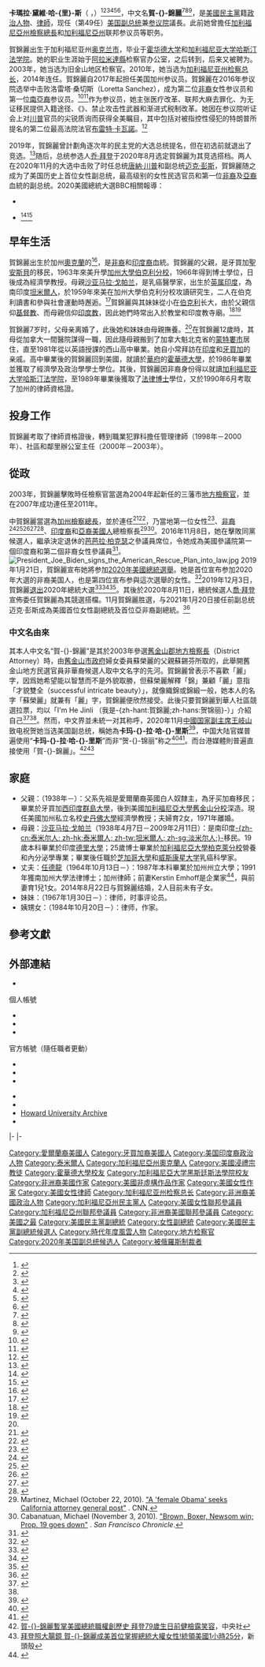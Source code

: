 {{Expand language|1=en|time=2021-01-20T23:12:49+00:00}}
{{noteTA
|G1=USGov
|G2=USState
|G3=US_CA_Cities
|G4=TO
|1=zh-cn:斯坦福; zh-tw:史丹佛;zh-hk:史丹福
|2=zh-cn:杰里;zh-tw:傑瑞;zh-hk:謝利;zh-hant:傑里;zh-hans:杰里;
}}
{{Infobox officeholder
|name	          = 卡玛拉·哈里斯
|native_name      = Kamala Harris
|native_name_lang = en
|image            = Kamala Harris Vice Presidential Portrait.jpg
|image_size       =
|caption          = 2021年美国白宫官方肖像照
|order            = 第49任
|office           = 美国副总统
| president       = [[乔·拜登|乔·拜登]]
| term_start      = 2021年1月20日
| term_end        = 
| succeeding      = 
| predecessor    = [[迈克·彭斯|迈克·彭斯]]
| successor      =
| alt                 
|jr/sr2          = 聯邦參議員
|state2          = 加利福尼亚州
|alongside2      = 
|term_start2     = 2017年1月3日
|term_end2       = 2021年1月19日
|predecessor2    = [[芭芭拉·柏克瑟|芭芭拉·柏克瑟]]
|successor2      = [[亚历克斯·帕迪利亚|亚历克斯·帕迪利亚]]
|office3        = 第32任[[加利福尼亞州檢察總長|加利福尼亞州檢察總長]]
|governor3      = [[杰里·布朗|杰里·布朗]]
|term_start3    = 2011年1月3日
|term_end3      = 2017年1月3日
|predecessor3   = 杰里·布朗
|successor3     = [[哈維·貝西拉|哈維·貝西拉]]
|office4        = [[三藩市|三藩市]]地區檢察官
|term_start4    = 2004年1月3日
|term_end4      = 2011年1月3日
|predecessor4   = {{le|特倫斯·哈利南|Terence Hallinan}}
|successor4     = {{le|喬治·加斯孔|George Gascón}}
|birth_name     = {{lang|en|Kamala Devi Harris}}<br>卡瑪拉·黛維·哈-{里}-斯
|birth_date     = {{Birth date and age|1964|10|20}}
|birth_place    = [[加利福尼亞州|加利福尼亞州]][[奥克兰_(加利福尼亞州)|奥克蘭]]{{link-en|凱薩基金會醫院 (奧克蘭)|Kaiser Oakland Medical Center|凱薩基金會醫院}}
|death_date     = 
|death_place    = 
|spouse         = {{marriage|[[任德龍|任德龍]]|2014-08-22}}
|children       = 无亲生子女，有1繼子及1繼女
|religion       = [[浸禮宗|浸禮宗]]
|alma_mater     = [[霍華德大学|霍華德大学]]<br>[[加州大學哈斯汀法學院|加州大學哈斯汀法學院]]
|party          = {{DP}}
|signature      = Kamala Harris Signature.svg
|nationality = 美国
}}
'''卡瑪拉·黛維·哈-{里}-斯'''（{{lang-en|Kamala Devi Harris}} ，{{bd|1964年|10月20日|}}）<ref>{{cite news |author=Sam Whiting |url=http://www.sfgate.com/entertainment/article/Kamala-Harris-grew-up-idolizing-lawyers-3232851.php |title=Kamala Harris grew up idolizing lawyers |work=SFGate |date=2009-05-14 |accessdate=2014-01-11 |archive-url=https://web.archive.org/web/20160831094547/http://www.sfgate.com/entertainment/article/Kamala-Harris-grew-up-idolizing-lawyers-3232851.php |archive-date=2016-08-31 |dead-url=no }}</ref><ref>{{cite web |last1=Green |first1=Emily |title=For SF candidates, Chinese name can spell edge at poll |url=https://www.sfchronicle.com/politics/article/For-SF-candidates-Chinese-name-can-spell-edge-at-9191703.php |website=San Francisco Chronicle |accessdate=2019-02-11 |archive-url=https://web.archive.org/web/20190517161518/https://www.sfchronicle.com/politics/article/For-SF-candidates-Chinese-name-can-spell-edge-at-9191703.php |archive-date=2019-05-17 |dead-url=no }}</ref><ref>{{cite news | url  = http://world.people.com.cn/n1/2020/0820/c1002-31830324.html | title  = 美国民主党副总统候选人卡瑪拉·哈里斯(賀錦麗) | work  = 人民网 | date  = 2020-08-20 | accessdate  = 2021-01-27 | archive-date  = 2021-04-28 | archive-url  = https://web.archive.org/web/20210428145525/http://world.people.com.cn/n1/2020/0820/c1002-31830324.html | dead-url  = no }}</ref><ref>{{cite news | url  = https://news.ebc.net.tw/news/world/222393 | title  = 2020美國大選：卡瑪拉·哈里斯(賀錦麗)，「美國急需要一位領袖」 | work  = 東森新聞 | date  = 2020-08-13 | accessdate  = 2021-01-27 | archive-date  = 2021-05-12 | archive-url  = https://web.archive.org/web/20210512024038/https://news.ebc.net.tw/news/world/222393 | dead-url  = no }}</ref><ref>{{cite news | url  = https://www.bbc.com/zhongwen/trad/world-55076512.amp | title  = 美國大選：習近平祝拜登當選的賀電來了 | work  = BBC中文網 | date  = 2020-11-25 | accessdate  = 2021-01-27 | archive-date  = 2021-05-12 | archive-url  = https://web.archive.org/web/20210512024043/https://www.bbc.com/zhongwen/trad/world-55076512.amp | dead-url  = no }}</ref><ref>{{cite web |url = https://china.usembassy-china.org.cn/zh/readout-of-vice-president-harriss-call-with-world-health-organization-director-general-dr-tedros-adhanom-ghebreyesus-cn/ |title = 副总统卡瑪拉·哈里斯(賀錦麗)与世界卫生组织总干事谭德塞通话纪要 |work = 美国驻华大使馆和领事馆 |date = 2021-01-21 |access-date = 2021-01-27 |archive-date = 2021-05-12 |archive-url = https://web.archive.org/web/20210512024038/https://china.usembassy-china.org.cn/zh/readout-of-vice-president-harriss-call-with-world-health-organization-director-general-dr-tedros-adhanom-ghebreyesus-cn/ |dead-url = no }}</ref>，中文名'''賀-{}-錦麗'''<ref>{{cite web|url=https://tw.appledaily.com/politics/20200813/DNXM7IW6IS2JB6BTFHVRBKQAUM/|title=【獨家起底】美民主黨拜登副手「卡瑪拉·哈里斯(賀錦麗)」　中文名來自華人取名巧思鶴緊力|date=2020-08-13|website=蘋果日報|accessdate=2020-10-26|archive-date=2020-10-29|archive-url=https://web.archive.org/web/20201029140417/https://tw.appledaily.com/politics/20200813/DNXM7IW6IS2JB6BTFHVRBKQAUM/|dead-url=no}}</ref><ref name="#1">{{cite web|title=拜登副手「賀錦麗」中文名誰取的？ 已故僑領蘇錫芬！|url=https://udn.com/news/story/6813/4774965|accessdate=|author=李秀蘭|date=2020-08-12|format=|publisher=|language=zh-tw|website=聯合新聞網|archive-date=2021-05-12|archive-url=https://web.archive.org/web/20210512025730/https://udn.com/news/story/6813/4774965|dead-url=no}}</ref><ref>{{cite web |title=彭克玉總領事出席美西《明報》創刊儀式(2004-4-28) |url=http://www.chinaconsulatesf.org/chn/xw/t94268.htm |website=Chinese Consulate General in San Francisco |accessdate=2019-02-11 |archive-url=https://web.archive.org/web/20190212011344/http://www.chinaconsulatesf.org/chn/xw/t94268.htm |archive-date=2019-02-12 |dead-url=no }}</ref>，是[[美國|美國]][[民主黨_(美國)|民主黨]]籍[[政治人物|政治人物]]、[[律師|律師]]，现任（第49任）[[美国副总统|美国副总统]]兼[[美国参议院|参议院]]議長。此前她曾擔任[[加利福尼亞州檢察總長|加利福尼亞州檢察總長]]和[[加利福尼亞州|加利福尼亞州]]联邦参议员等职务。

賀錦麗出生于加利福尼亚州[[奥克兰_(加利福尼亚州)|奥克兰市]]，毕业于[[霍华德大学|霍华德大学]]和[[加利福尼亚大学哈斯汀法学院|加利福尼亚大学哈斯汀法学院]]。她的职业生涯始于[[阿拉米達縣|阿拉米達縣]]检察官办公室，之后转到{{le|三藩市地方檢察官辦公室|San Francisco District Attorney's Office}}，后来又被聘为{{le|三藩市市檢察長|City Attorney of San Francisco}}。2003年，她当选为旧金山地区检察官。2010年，她当选为[[加利福尼亚州检察总长|加利福尼亚州检察总长]]，2014年连任。賀錦麗自2017年起担任美国加州参议员。賀錦麗在2016年参议院选举中击败洛雷塔·桑切斯（Loretta Sanchez），成为第二位[[非裔美国人|非裔]]女性参议员和第一位[[亞裔美國人|南亞裔]]参议员。<ref>{{Cite web|title=Kamala D. Harris: US Senator from California|url=https://www.harris.senate.gov/about|publisher=United States Senate|quote=In 2017, Kamala D. Harris was sworn in as a United States senator for California, the second African-American woman and first South Asian-American senator in history.|access-date=2020-07-29|archive-date=2020-10-14|archive-url=https://web.archive.org/web/20201014130548/https://www.harris.senate.gov/about|dead-url=yes}}</ref><ref>{{Cite web|title=Kamala Harris: Everything you need to know about the 2020 presidential candidate|url=https://abcnews.go.com/Politics/kamala-harris-latest-democrat-run-president/story?id=60521324|date=2019-12-03|publisher=ABC News|quote=Harris is the daughter of an Indian mother and Jamaican father, and is the second African-American woman and first South Asian-American senator in history.|last1=Weinberg|first1=Tessa|last2=Palaniappan|first2=Sruthi|access-date=2020-08-10|archive-date=2020-10-14|archive-url=https://web.archive.org/web/20201014113320/https://abcnews.go.com/Politics/kamala-harris-latest-democrat-run-president/story?id=60521324|dead-url=no}}</ref>作为参议员，她主张医疗改革、联邦大麻去罪化、为无证移民提供入籍途径、《{{Link-en|梦想法案|DREAM Act}}》、禁止攻击性武器和渐进式税制改革。她因在参议院听证会上对[[唐納·川普|川普]]官员的尖锐质询而获得全美瞩目，其中包括对被指控性侵犯的特朗普所提名的第二位最高法院法官[[布雷特·卡瓦諾|布雷特·卡瓦諾]]。<ref>{{Cite news|last=Viser|first=Matt|date=2019-01-21|title=Kamala Harris enters 2020 Presidential Race|work=[[The_Washington_Post|The Washington Post]]|url=https://www.washingtonpost.com/politics/kamala-harris-enters-2020-presidential-race/2019/01/21/d68d15b2-0a20-11e9-a3f0-71c95106d96a_story.html|access-date=2019-01-22|archive-date=2020-10-16|archive-url=https://web.archive.org/web/20201016202556/https://www.washingtonpost.com/politics/kamala-harris-enters-2020-presidential-race/2019/01/21/d68d15b2-0a20-11e9-a3f0-71c95106d96a_story.html|dead-url=no}}</ref>

2019年，賀錦麗曾計劃角逐次年的民主党的大选总统提名，但在初选前就退出了竞选。<ref>{{Cite news|last1=Herndon|first1=Astead|last2=Goldmacher|first2=Shane|date=2019-12-03|title=Kamala Harris Is Dropping Out of 2020 Race|work=The New York Times|url=https://www.nytimes.com/2019/12/03/us/politics/kamala-harris-campaign-drops-out.html|access-date=2019-12-03|archive-date=2020-10-10|archive-url=https://web.archive.org/web/20201010162149/https://www.nytimes.com/2019/12/03/us/politics/kamala-harris-campaign-drops-out.html|dead-url=no}}</ref>随后，总统参选人[[乔·拜登|乔·拜登]]于2020年8月选定賀錦麗为其竞选搭档。两人在2020年11月的大选中击败了时任总统[[唐納·川普|唐納·川普]]和副总统[[迈克·彭斯|迈克·彭斯]]，賀錦麗随之成为了美国历史上首位女性副总统，最高级别的女性民选官员和第一位[[非洲裔美國人|非裔]]及[[亞洲裔美國人|亞裔]]血統的副总统。<ref>2020美國總統大選BBC相關報導：
*{{cite news |author=Soutik Biswas |url=https://www.bbc.com/news/election-us-2020-53745141 |title=Biden's VP pick: Why Kamala Harris embraces her biracial roots |work=BBC |date=2020-08-11 |accessdate= |archive-url=https://web.archive.org/web/20200814055351/https://www.bbc.com/news/election-us-2020-53745141 |archive-date=2020-08-14 |dead-url=no |language=en }}
*{{cite news |author=蘇蒂克·比斯瓦斯 |url=https://www.bbc.com/zhongwen/trad/world-53752294 |title=2020美國大選：賀錦麗——擁有印度混血背景的拜登副總統選舉搭檔 |work=BBC |date=2020-08-12 |accessdate= |archive-url= |archive-date= |dead-url= |language=Zh-hant }}</ref><ref name=":2">{{Cite web|last1=Horowitz|first1=Juliana Menasce|last2=Budiman|first2=Abby|date=2020-08-18|title=Key findings about multiracial identity in the U.S. as Harris becomes vice presidential nominee|url=https://www.pewresearch.org/fact-tank/2020/08/18/key-findings-about-multiracial-identity-in-the-u-s-as-harris-becomes-vice-presidential-nominee/|access-date=2020-11-08|website=Pew Research Center|language=en-US|archive-date=2020-11-07|archive-url=https://web.archive.org/web/20201107221446/https://www.pewresearch.org/fact-tank/2020/08/18/key-findings-about-multiracial-identity-in-the-u-s-as-harris-becomes-vice-presidential-nominee/|dead-url=no}}</ref><ref>{{Cite web|date=2020-11-07|title=Kamala Harris Makes History As First Female, Black, Asian American Vice President|url=https://www.forbes.com/sites/jemimamcevoy/2020/11/07/kamala-harris-makes-history-as-first-female-black-asian-american-vice-president/|access-date=2020-11-13|website=Forbes|archive-date=2020-11-13|archive-url=https://web.archive.org/web/20201113063528/https://www.forbes.com/sites/jemimamcevoy/2020/11/07/kamala-harris-makes-history-as-first-female-black-asian-american-vice-president/|dead-url=no}}</ref>

==早年生活==
賀錦麗出生於加州[[奥克兰_(加利福尼亞州)|奧克蘭]]的{{link-en|凱薩基金會醫院 (奧克蘭)|Kasier Oakland Medical Center|凱薩基金會醫院}}<ref>{{Cite news|url=https://www.mercurynews.com/2020/08/18/heres-kamala-harris-birth-certificate-end-of-debate|title=Here’s Kamala Harris’ birth certificate. Scholars say there’s no VP eligibility debate|date=2020年8月18日|newspaper=The Mercury News|accessdate=2020年12月23日|archive-date=2021年5月12日|archive-url=https://web.archive.org/web/20210512024058/https://www.mercurynews.com/2020/08/18/heres-kamala-harris-birth-certificate-end-of-debate/|dead-url=no}}</ref>，是[[非裔美国人|非裔]]和[[印度裔美國人|印度裔]]血統。賀錦麗的父親{{Tsl|en|Donald J. Harris|唐納德·哈里斯}}，是牙買加[[聖安斯貝|聖安斯貝]]的移民，1963年來美升學[[加州大學伯克利分校|加州大學伯克利分校]]，1966年得到博士學位，日後成為經濟學教授。母親[[沙亚马拉·戈帕兰|沙亚马拉·戈帕兰]]，是乳癌醫學家，出生於[[英属印度|英属印度]]，為南印度[[坦米爾人|坦米爾人]]，於1959年來美在加州大學伯克利分校攻讀研究生，二人在伯克利讀書和參與社會運動時邂逅。<ref>{{cite news |author1=Ben Christopher |title=What California Knows About Kamala Harris |url=https://www.northcoastjournal.com/NewsBlog/archives/2020/08/11/what-california-knows-about-kamala-harris |accessdate=2020-08-13 |work=The North Coast Journal |date=2020-08-11 |archive-date=2020-08-12 |archive-url=https://web.archive.org/web/20200812120431/https://www.northcoastjournal.com/NewsBlog/archives/2020/08/11/what-california-knows-about-kamala-harris |dead-url=no }}</ref>賀錦麗與其妹妹{{Tsl|en|Maya Harris|马娅·哈里斯}}從小在[[伯克利_(加利福尼亞州)|伯克利]]长大，由於父親信仰[[基督教|基督教]]、而母親信仰[[印度教|印度教]]，因此她們時常出入於教堂和印度教寺廟。<ref>{{cite web |last1=Bowles |first1=Nellie |title=Kamala Harris and Classmates Were Bused Across Berkeley. The Experience Changed Them. (Published 2019) |url=https://www.nytimes.com/2019/06/30/us/politics/kamala-harris-berkeley-busing.html |website=The New York Times |date=2019-06-30 |accessdate=2020-11-07 |archive-date=2020-11-07 |archive-url=https://web.archive.org/web/20201107170026/https://www.nytimes.com/2019/06/30/us/politics/kamala-harris-berkeley-busing.html |dead-url=no }}</ref><ref name=":0">{{cite web |title=How Kamala Harris’ immigrant parents shaped her life — and her political outlook |url=https://www.mercurynews.com/2019/02/10/kamala-harris-president-parents-shyamala-gopalan-donald-harris-berkeley/ |website=The Mercury News |date=2019-02-10 |accessdate=2020-11-07 |archive-date=2020-11-07 |archive-url=https://web.archive.org/web/20201107195535/https://www.mercurynews.com/2019/02/10/kamala-harris-president-parents-shyamala-gopalan-donald-harris-berkeley/ |dead-url=no }}</ref> 

賀錦麗7岁时，父母亲离婚了，此後她和妹妹由母親撫養。<ref name=":0" />在賀錦麗12歲時，其母從加拿大一間醫院謀得一職，因此隨母親搬到了加拿大魁北克省的[[蒙特利尔|蒙特婁市]]居住，直至1981年從以英語授課的西山高中畢業。她自小常拜訪在[[印度|印度]]和[[牙買加|牙買加]]的亲戚。高中畢業後的賀錦麗回到美國，就讀於[[華府|華府]]的[[霍華德大學|霍華德大學]]，於1986年畢業並獲取了經濟學及政治學學士學位。其後，賀錦麗因非裔身份得以就讀[[加州大學哈斯汀法學院|加利福尼亚大学哈斯汀法学院]]，至1989年畢業後獲取了[[法律博士|法律博士]]學位，又於1990年6月考取了加州的律師資格證。

==投身工作==
賀錦麗考取了律師資格證後，轉到{{le|三藩市地方檢察官辦公室|San Francisco District Attorney's Office}}職業犯罪科擔任管理律師（1998年－2000年）、{{le|三藩市市檢察長|City Attorney of San Francisco}}社區和鄰里辦公室主任（2000年－2003年）。

==從政==
2003年，賀錦麗擊敗時任檢察官{{le|特倫斯·哈利南|Terence Hallinan}}當選為2004年起新任的三藩市[[地方檢察官|地方檢察官]]，並在2007年成功連任至2011年。

{{le|2010年加州檢察總長選舉|California Attorney General election, 2010}}中賀錦麗當選為[[加州檢察總長|加州檢察總長]]，並於{{le|2014年加州總檢察長選舉|California Attorney General election, 2014|2014年}}連任<ref>{{cite news|title=Cooley concedes AG race to Harris|publisher=''Contra Costa Times''|date=2010-11-24|url=http://www.contracostatimes.com/california/ci_16702241|accessdate=2010-11-24|deadurl=yes|archiveurl=https://web.archive.org/web/20120316082529/http://www.contracostatimes.com/california/ci_16702241|archivedate=2012-03-16}}</ref><ref name='LAT-Cooley-Concedes'>{{cite news |title=Kamala Harris wins attorney general's race as Steve Cooley concedes |first=Jack |last=Leonard |url=http://latimesblogs.latimes.com/lanow/2010/11/steve-cooley-kamala-harris-attorney-general.html |agency= |newspaper=Los Angeles Times |date=2010-11-24 |page= |pages= |at= |accessdate=2010-11-24 |archive-url=https://web.archive.org/web/20161117161047/http://latimesblogs.latimes.com/lanow/2010/11/steve-cooley-kamala-harris-attorney-general.html/ |archive-date=2016-11-17 |dead-url=no }}</ref>，乃當地第一位女性<ref name="nomination">{{cite news|title=Kamala Harris wins Dem nomination for California AG|url=http://www.zeenews.com/news632777.html|accessdate=2010-08-19|newspaper=Z News|date=2010-06-09}}</ref>、[[非裔美國人|非裔]]<ref name="DBeast">{{cite news|last=Olopade|first=Dayo|title=Kamala Harris, the "Female Obama," Wins Primary for California Attorney General|url=http://www.thedailybeast.com/blogs-and-stories/2010-06-09/kamala-harris-the-female-obama-wins-primary-for-california-attorney-general/|accessdate=2010-11-03|newspaper=Daily Beast|date=2010-06-09|archive-url=https://web.archive.org/web/20101210095238/http://www.thedailybeast.com/blogs-and-stories/2010-06-09/kamala-harris-the-female-obama-wins-primary-for-california-attorney-general/|archive-date=2010-12-10|dead-url=yes}}</ref><ref name="newsline">{{cite news|last=Rizo|first=Chris|title=Villaraigosa eschews local candidates, backs Harris for Calif. attorney general|url=http://www.legalnewsline.com/news/226664-villaraigosa-eschews-local-candidates-backs-harris-for-calif.-attorney-general|accessdate=2010-08-20|newspaper=Legal Newsline|date=2010-04-16|deadurl=yes|archiveurl=https://web.archive.org/web/20110723184208/http://www.legalnewsline.com/news/226664-villaraigosa-eschews-local-candidates-backs-harris-for-calif.-attorney-general|archivedate=2011-07-23}}</ref><ref>{{Cite news|title=What's next for Kamala Harris?|url=http://www.washingtonpost.com/blogs/the-fix/wp/2013/04/05/whats-next-for-kamala-harris/|date=2013-04-05|author=Chris Cillizza|work=[[華盛頓郵報|華盛頓郵報]]|accessdate=2013-04-08|archive-url=https://web.archive.org/web/20150730215653/http://www.washingtonpost.com/blogs/the-fix/wp/2013/04/05/whats-next-for-kamala-harris/|archive-date=2015-07-30|dead-url=no}}</ref><ref>{{cite web|title=Attorney General Kamala D. Harris|url=http://oag.ca.gov/about|work=About the Attorney General|publisher=State of California Department of Justice|accessdate=2013-04-08|archive-url=https://web.archive.org/web/20161114124423/https://oag.ca.gov/about|archive-date=2016-11-14|dead-url=no}}</ref><ref>{{Cite news|title=Kamala Harris Becomes CA's First Black Attorney General|url=http://www.theroot.com/blogs/blogging-beltway/kamala-harris-becomes-cas-first-black-attorney-general|date=2010-11-24|first=Cord|last=Jefferson|work={{tsl|en|The Root (magazine)||The Root}}|accessdate=2013-04-08|deadurl=yes|archiveurl=https://web.archive.org/web/20121129121009/http://www.theroot.com/blogs/blogging-beltway/kamala-harris-becomes-cas-first-black-attorney-general|archivedate=2012-11-29}}</ref>、[[印度裔美國人|印度裔]]和[[亞裔美國人|亞裔美國人]]總檢察長<ref name="autogenerated1">Martinez, Michael (October 22, 2010). [http://www.cnn.com/2010/POLITICS/10/22/california.kamala.harris.profile/index.html "A 'female Obama' seeks California attorney general post"] {{Wayback|url=http://www.cnn.com/2010/POLITICS/10/22/california.kamala.harris.profile/index.html |date=20160403102735 }}. CNN.</ref><ref name="sfgate1">Cabanatuan, Michael (November 3, 2010). [http://www.sfgate.com/cgi-bin/article.cgi?f=/c/a/2010/11/03/BAQG1G5VU9.DTL "Brown, Boxer, Newsom win; Prop. 19 goes down"] {{Wayback|url=http://www.sfgate.com/cgi-bin/article.cgi?f=%2Fc%2Fa%2F2010%2F11%2F03%2FBAQG1G5VU9.DTL |date=20101106002931 }}. ''San Francisco Chronicle''.</ref>。2016年11月8日，她在{{le|2016年加州美國參議院議員選舉|United States Senate election in California, 2016|2016年美國參議院選舉}}擊敗同黨候選人{{le|洛雷塔·桑切斯|Loretta Sanchez}}，繼承決定退休的[[芭芭拉·柏克瑟|芭芭拉·柏克瑟]]之參議員席位，令她成為美國參議院第一個印度裔和第二個非裔女性參議員<ref>{{cite web |url=http://www.latimes.com/nation/politics/trailguide/la-na-election-day-2016-california-s-u-s-senate-race-kamala-1478538739-htmlstory.html |title=Kamala Harris is elected California's new U.S. senator |work=LA Times |date=2016-11-09 |first=Phil |last=Willon |accessdate=2016-11-09 |archive-url=https://web.archive.org/web/20161114085057/http://www.latimes.com/nation/politics/trailguide/la-na-election-day-2016-california-s-u-s-senate-race-kamala-1478538739-htmlstory.html |archive-date=2016-11-14 |dead-url=no }}</ref>。
[[File:President_Joe_Biden_signs_the_American_Rescue_Plan_into_law.jpg|thumb]] 
2019年1月21日，賀錦麗宣布她將参加[[2020年美國總統選舉|2020年美國總統選舉]]。她是首位宣布参加2020年大選的非裔美国人，也是第四位宣布参與這次選舉的女性。<ref>{{cite news |title=挑戰特朗普！加州民主黨女參議員宣布將參加2020總統大選 |url=http://world.huanqiu.com/exclusive/2019-01/14129892.html |accessdate=2019-02-02 |work=環球網 |date=2019-01-22 |archive-date=2020-11-09 |archive-url=https://web.archive.org/web/20201109022558/https://world.huanqiu.com/article/9CaKrnKhhL6 |dead-url=no }}</ref>2019年12月3日，賀錦麗[[賀錦麗2020年美國總統競選活動|退出]]2020年總統大選<ref>{{Cite web|url=https://www.cnbc.com/2019/12/03/kamala-harris-drops-out-of-2020-presidential-race.html|title=Kamala Harris drops out of presidential race after plummeting from top tier of Democratic candidates|last=Breuninger|first=Kevin|date=2019-12-03|website=[[全國廣播公司商業頻道|全國廣播公司商業頻道]]|language=en-US|access-date=2019-12-03|archive-date=2019-12-03|archive-url=https://web.archive.org/web/20191203182033/https://www.cnbc.com/2019/12/03/kamala-harris-drops-out-of-2020-presidential-race.html|dead-url=no}}</ref><ref>{{Cite news|url=https://www.nytimes.com/2019/12/03/us/politics/kamala-harris-campaign-drops-out.html|title=Kamala Harris Is Dropping Out of 2020 Presidential Race|last=Herndon|first=Astead W.|date=2019-12-03|work=The New York Times|access-date=2019-12-03|last2=Goldmacher|first2=Shane|language=en-US|issn=0362-4331|archive-date=2020-03-01|archive-url=https://web.archive.org/web/20200301184854/https://www.nytimes.com/2019/12/03/us/politics/kamala-harris-campaign-drops-out.html|dead-url=no}}</ref><ref>{{Cite web|url=https://www.politico.com/news/2019/12/03/kamala-harris-drops-out-out-of-presidential-race-074902|title=Kamala Harris drops out of presidential race|last=Cadelago|first=Christopher|website=POLITICO|language=en|access-date=2019-12-03|archive-date=2020-06-09|archive-url=https://web.archive.org/web/20200609060631/https://www.politico.com/news/2019/12/03/kamala-harris-drops-out-out-of-presidential-race-074902|dead-url=no}}</ref>。其後於2020年8月11日，總統候選人[[喬·拜登|喬·拜登]]宣佈委任賀錦麗為其競選搭檔。11月賀錦麗胜選，与2021年1月20日接任前副总统迈克·彭斯成為美國首位女性副總統及首位亞非裔副總統。<ref>{{Cite web|url=https://udn.com/news/story/6813/4774879|title=首位亞非裔副總統參選人 加州參議員賀錦麗任拜登副手|website=聯合新聞網|language=zh|access-date=2020-08-12|archive-date=2020-11-09|archive-url=https://web.archive.org/web/20201109022545/https://udn.com/news/story/6813/4774879|dead-url=no}}</ref>

=== 中文名由來 ===
其本人中文名“賀-{}-錦麗”是其於2003年參選[[舊金山郡地方檢察長|舊金山郡地方檢察長]]（District Attorney）時，由[[舊金山市政府|舊金山市政府]]婦女委員蘇榮麗的父親蘇錫芬所取的，此舉開舊金山地方民選官員非華裔候選人取中文名字的先河。賀錦麗曾表示不喜歡「麗」字，因爲她希望能以智慧而不是外貌取勝，但蘇榮麗解釋「錦」兼顧「麗」意指「才貌雙全（successful intricate beauty）」，就像織錦或錦緞一般，她本人的名字「蘇榮麗」就兼有「麗」字，賀錦麗便欣然接受。此後只要賀錦麗到華人社區競選拉票，均以「I'm He Jinli （我是-{zh-hant:賀錦麗;zh-hans:贺锦丽}-）」介紹自己<ref>{{cite web|url=https://tw.appledaily.com/politics/20200813/DNXM7IW6IS2JB6BTFHVRBKQAUM/|title=【獨家起底】美民主黨拜登副手「賀錦麗」　中文名來自華人取名巧思|date=2020-08-13|website=蘋果日報|accessdate=2020-10-26|archive-date=2020-10-29|archive-url=https://web.archive.org/web/20201029140417/https://tw.appledaily.com/politics/20200813/DNXM7IW6IS2JB6BTFHVRBKQAUM/|dead-url=no}}</ref><ref name="#1"/>。然而，中文界並未統一对其称呼，2020年11月[[中國国家副主席|中國国家副主席]][[王岐山|王岐山]]致电祝贺她当选美国副总统，稱她為'''卡玛-{}-拉·哈-{}-里斯'''<ref>{{cite news|title=习近平致电祝贺拜登当选美国总统|newspaper=[[中华人民共和国外交部|中华人民共和国外交部]]|date=2020-11-25|last=|first=|url=https://www.fmprc.gov.cn/web/zyxw/t1835555.shtml|archiveurl=https://web.archive.org/web/20210512025735/https://www.fmprc.gov.cn/web/zyxw/t1835555.shtml|archivedate=2021-05-12|accessdate=2021-01-09|dead-url=no}}</ref>，中国大陆官媒普遍使用“'''卡玛-{}-拉·哈-{}-里斯'''”而非“贺-{}-锦丽”称之<ref>{{cite news|title=哈里斯将重返竞选活动 此前因助手感染暂停活动|newspaper=[[央视网|央视网]]|url=https://news.cctv.com/2020/10/18/ARTIvlfP5ic0us7ZqxUfOq5Z201018.shtml|accessdate=2021-03-19|archive-date=2021-05-12|archive-url=https://web.archive.org/web/20210512024313/https://news.cctv.com/2020/10/18/ARTIvlfP5ic0us7ZqxUfOq5Z201018.shtml|dead-url=no}}</ref><ref>{{cite news|title=美总统拜登和副总统哈里斯检阅美军军队|newspaper=[[新华网|新华网]]|url=http://www.xinhuanet.com/mil/2021-01/21/c_1210988613.htm|accessdate=2021-03-19|archive-date=2021-03-21|archive-url=https://web.archive.org/web/20210321212701/http://www.xinhuanet.com/mil/2021-01/21/c_1210988613.htm|dead-url=no}}</ref>。而台港媒體則普遍直接使用「賀-{}-錦麗」。<ref>[https://www.cna.com.tw/news/firstnews/202111200030.aspx 賀-{}-錦麗暫掌美國總統職權創歷史 拜登79歲生日前健檢露笑容]，中央社</ref><ref>[https://newtalk.tw/news/view/2021-11-20/669325 拜登照大腸鏡 賀-{}-錦麗成美首位掌握總統大權女性!統領美國1小時25分]，新頭殼</ref>

==家庭==
*父親：{{Tsl|en|Donald J. Harris|唐納德·哈里斯|唐納德·哈-{}-里斯}}（1938年－）：父系先祖是愛爾蘭裔英國白人奴隸主，為牙买加裔移民；畢業於牙買加[[西印度群岛大学|西印度群島大學]]，後到美國[[加利福尼亞大學舊金山分校|加利福尼亞大學舊金山分校]]深造。現任美國加州私立名校[[史丹佛大學|史丹佛大學]]經濟學教授；夫婦育2女，1971年離婚。
*母親：[[沙亚马拉·戈帕兰|沙亚马拉·戈帕兰]]（1938年4月7日－2009年2月11日）：是南印度[[泰米爾人|-{zh-cn:泰米尔人; zh-hk:泰米爾人; zh-tw:坦米爾人; zh-sg:淡米尔人;}-]]移民。19歲本科畢業於印度[[德里大學|德里大學]]；25歲博士畢業於[[加利福尼亞大學柏克萊分校|加利福尼亞大學柏克萊分校]]營養和內分泌學專業；畢業後任職於[[芝加哥大學|芝加哥大學]]和[[威斯康星大学|威斯康星大学]]乳癌科學家。
*丈夫：[[任德龍|任德龍]]（1964年10月13日－）：1987年本科畢業於加州州立大學；1991年獲南加州大學法律博士；加州律師；前妻Kerstin Emhoff是企業家<ref>{{cite web|url=https://muchfeed.com/douglas-emhoff/|title=Douglas Emhoff Wiki, Age, Family, Wife, Bio, Net worth & More|date=2019-04-09|publisher=|access-date=2019-06-29|archive-url=https://web.archive.org/web/20190629141142/https://muchfeed.com/douglas-emhoff/|archive-date=2019-06-29|dead-url=no}}</ref>，與前妻育1兒1女。2014年8月22日与賀錦麗结婚，2人目前未有子女。
*妹妹：{{Tsl|en|Maya Harris|马娅·哈里斯|马娅·哈-{}-里斯}}（1967年1月30日－）：律师，时事评论员。
*姨甥女：{{Tsl|en|Meena Harris|梅娜·哈里斯|梅娜·哈-{}-里斯}}（1984年10月20日－）：律师，作家。

==參考文獻==
{{reflist|25em}}

==外部連結==
{{Commons category|Kamala Harris}}
* {{Official}}{{Wayback|url=http://www.kamalaharris.com/|date=20030812083249}}
;個人帳號
* {{facebook|KamalaHarris}}
* {{instagram|kamalaharris}}
* {{twitter|kamalaharris}}
;官方帳號（隨任職者更動）
* {{facebook|VicePresident|副總統}}
* {{instagram|VP|副總統}}
* {{twitter|VP|副總統}}

* {{worldcat id|lccn-n2009-45056|Kamala D. Harris}}
*{{C-SPAN|Kamala Davis}}
* [https://web.archive.org/web/20151110141947/http://howard.university/howard-university-kamala-harris-now-a-candidate-for-u-s-senate-talks-about-race/ Howard University Archive]
*{{cite web|title=U.S. Senate Debate|date=2016-10-05|url=http://www.patbrowninstitute.org/pbi-events/the-2016-u-s-senate-debate/|location=Cal State, Los Angeles|publisher=Pat Brown Institute for Public Affairs|access-date=2016-11-14|archive-date=2016-11-12|archive-url=https://web.archive.org/web/20161112050705/http://www.patbrowninstitute.org/pbi-events/the-2016-u-s-senate-debate/|dead-url=no}}

{{s-start}}
{{s-legal}}
{{s-bef|before={{le|特倫斯·哈利南|Terence Hallinan}}}}
{{s-ttl|title={{le|三藩市地區檢察官辦公室|San Francisco District Attorney's Office|三藩市地區檢察官}}|years=2004年－2011年}}
{{s-aft|after={{le|喬治·加斯孔|George Gascón}}}}
|-
{{s-bef|before=[[杰瑞·布朗|杰瑞·布朗]]}}
{{s-ttl|title={{le|加州總檢察長|California Attorney General}}|years=2011年－2017年}}
{{s-aft|after={{le|凱瑟琳·肯尼里|Kathleen Kenealy}}<br>{{small|代理}}}}
|-
{{s-ppo}}
{{s-bef|before=[[芭芭拉·柏克瑟|芭芭拉·柏克瑟]]}}
{{s-ttl|title={{nowrap|[[美國參議員|美國參議員]][[加利福尼亞州美國參議院議員列表|加利福尼亞州]][[民主黨_(美國)|民主黨]]被提名人}}<br>（[[美國參議員類別|第3類]]）|years={{le|2016年加利福尼亞州美國參議院議員選舉|United States Senate election in California, 2016|2016年}}}}
{{s-inc|rows=2|recent}}
{{s-break}}
{{s-bef|before=[[蒂姆·凯恩|蒂姆·凯恩]]}}
{{s-ttl|title=[[美国副总统|美国副总统]][[民主党_(美国)|民主党]]{{le|美国民主党总统候选人列表|List of United States Democratic Party presidential tickets|被提名人}}|years=[[2020年美國總統選舉|2020年美國總統選舉]]}}
{{s-break}}
{{s-par|us-sen}}
{{s-bef|before=[[芭芭拉·柏克瑟|芭芭拉·柏克瑟]]}}
{{s-ttl|title=[[加利福尼亞州美國參議院議員列表|加利福尼亞州第3類參議員]]|years=2017年－2021年|alongside=[[黛安·范士丹|黛安·范士丹]]}}
{{s-aft|after=[[亚历克斯·帕迪利亚|亚历克斯·帕迪利亚]]<br>{{small|(指定)}}}}
{{s-prec|usa}}
{{s-bef|before=[[乔·拜登|乔·拜登]]|as=[[美国总统|美国总统]]}}
{{s-ttl|title=第2位|years=为[[美国副总统|美国副总统]]}}
{{s-fol|after=相关[[州長_(美國)|州長]]}}
{{s-break}}
{{s-prec|us-pres}}
{{s-break}}
{{s-non|reason=第一位}}
{{s-ttl|title=第一位|years=为[[美国副总统|美国副总统]]}}
{{s-aft|after=[[南希·佩洛西|南希·佩洛西]]|as=[[美国众议院议长|美国众议院议长]]}}
{{s-end}}
{{美国副总统}}
{{拜登内阁}}
{{时代年度风云人物}}
{{Authority control}}

{{DEFAULTSORT:Harris, Kamala}}

[[Category:愛爾蘭裔美國人|Category:愛爾蘭裔美國人]]
[[Category:牙買加裔美國人|Category:牙買加裔美國人]]
[[Category:美国印度裔政治人物|Category:美国印度裔政治人物]]
[[Category:泰米爾人|Category:泰米爾人]]
[[Category:加利福尼亞州奧克蘭人|Category:加利福尼亞州奧克蘭人]]
[[Category:美國浸禮宗教徒|Category:美國浸禮宗教徒]]
[[Category:霍華德大學校友|Category:霍華德大學校友]]
[[Category:加利福尼亞大学黑斯廷斯法學院校友|Category:加利福尼亞大学黑斯廷斯法學院校友]]
[[Category:非洲裔美國作家|Category:非洲裔美國作家]]
[[Category:美國非虛構作品作家|Category:美國非虛構作品作家]]
[[Category:美國女性作家|Category:美國女性作家]]
[[Category:美國女性律師|Category:美國女性律師]]
[[Category:加利福尼亚州检察总长|Category:加利福尼亚州检察总长]]
[[Category:非洲裔美國政治人物|Category:非洲裔美國政治人物]]
[[Category:加利福尼亞州民主黨人|Category:加利福尼亞州民主黨人]]
[[Category:美國女性聯邦參議員|Category:美國女性聯邦參議員]]
[[Category:加利福尼亞州聯邦參議員|Category:加利福尼亞州聯邦參議員]]
[[Category:非洲裔美國聯邦參議員|Category:非洲裔美國聯邦參議員]]
[[Category:美國之最|Category:美國之最]]
[[Category:美國民主黨副總統|Category:美國民主黨副總統]]
[[Category:女性副總統|Category:女性副總統]]
[[Category:美國民主黨副總統候選人|Category:美國民主黨副總統候選人]]
[[Category:時代年度風雲人物|Category:時代年度風雲人物]]
[[Category:地方检察官|Category:地方检察官]]
[[Category:2020年美国副总统候选人|Category:2020年美国副总统候选人]]
[[Category:被俄羅斯制裁者|Category:被俄羅斯制裁者]]